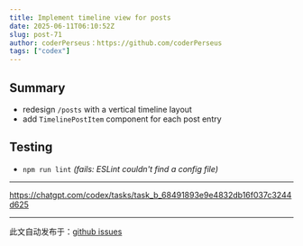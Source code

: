 ```yaml
---
title: Implement timeline view for posts
date: 2025-06-11T06:10:52Z
slug: post-71
author: coderPerseus：https://github.com/coderPerseus
tags: ["codex"]
---
```


## Summary
- redesign `/posts` with a vertical timeline layout
- add `TimelinePostItem` component for each post entry

## Testing
- `npm run lint` *(fails: ESLint couldn't find a config file)*

------
https://chatgpt.com/codex/tasks/task_b_68491893e9e4832db16f037c3244d625

---
此文自动发布于：<a href="https://github.com/coderPerseus/blog/pull/71" target="_blank">github issues</a>
